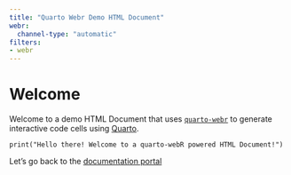 ```yaml
---
title: "Quarto Webr Demo HTML Document"
webr:
  channel-type: "automatic"
filters:
- webr
---
```


# Welcome

Welcome to a demo HTML Document that uses [`quarto-webr`](https://github.com/coatless/quarto-webr) to generate interactive code cells using [Quarto](https://quarto.org).

```webr-r
print("Hello there! Welcome to a quarto-webR powered HTML Document!")
```

Let's go back to the [documentation portal](../../)
